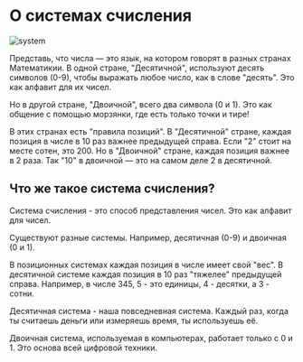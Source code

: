 # О системах счисления

![system](https://raw.githubusercontent.com/Codynodycom/library-py-easy/main/python-theory-mdx/1-intro/imgs/systems.png)

Представь, что числа — это язык, на котором говорят в разных странах Математикии. В одной стране, "Десятичной", используют десять символов (0-9), чтобы выражать любое число, как в слове "десять". Это как алфавит для их чисел.

Но в другой стране, "Двоичной", всего два символа (0 и 1). Это как общение с помощью морзянки, где есть только точки и тире!

В этих странах есть "правила позиций". В "Десятичной" стране, каждая позиция в числе в 10 раз важнее предыдущей справа. Если "2" стоит на месте сотен, это 200. Но в "Двоичной" стране, каждая позиция важнее в 2 раза. Так "10" в двоичной — это на самом деле 2 в десятичной.

## Что же такое система счисления?

Система счисления - это способ представления чисел. Это как алфавит для чисел.

Существуют разные системы. Например, десятичная (0-9) и двоичная (0 и 1).

В позиционных системах каждая позиция в числе имеет свой "вес". В десятичной системе каждая позиция в 10 раз "тяжелее" предыдущей справа. Например, в числе 345, 5 - это единицы, 4 - десятки, а 3 - сотни.

Десятичная система - наша повседневная система. Каждый раз, когда ты считаешь деньги или измеряешь время, ты используешь её.

Двоичная система, используемая в компьютерах, работает только с 0 и 1. Это основа всей цифровой техники.
